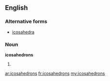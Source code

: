 ==English==

===Alternative forms===
* [[icosahedra]]

===Noun===
'''icosahedrons'''

# {{plural of|[[icosahedron]]}}

[[ar:icosahedrons]]
[[fr:icosahedrons]]
[[my:icosahedrons]]